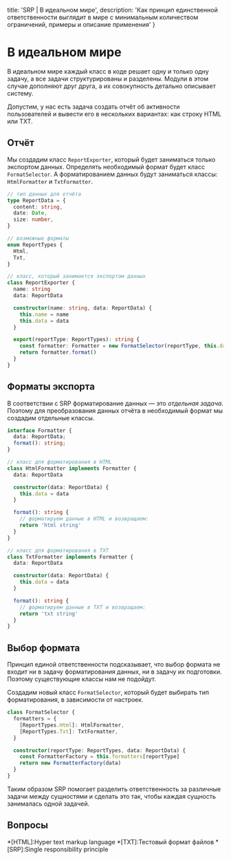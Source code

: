 
  title: 'SRP | В идеальном мире',
  description: 'Как принцип единственной ответственности выглядит в мире с минимальным количеством ограничений, примеры и описание применения'
}


# В идеальном мире

В идеальном мире каждый класс в коде решает одну и только одну задачу, а все задачи структурированы и разделены. Модули в этом случае дополняют друг друга, а их совокупность детально описывает систему.

Допустим, у нас есть задача создать отчёт об активности пользователей и вывести его в нескольких вариантах: как строку HTML или TXT.

## Отчёт

Мы создадим класс `ReportExporter`, который будет заниматься только экспортом данных. Определять необходимый формат будет класс `FormatSelector`. А форматированием данных будут заниматься классы: `HtmlFormatter` и `TxtFormatter`.

```ts
// тип данных для отчёта
type ReportData = {
  content: string,
  date: Date,
  size: number,
}

// возможные форматы
enum ReportTypes {
  Html,
  Txt,
}

// класс, который занимается экспортом данных
class ReportExporter {
  name: string
  data: ReportData

  constructor(name: string, data: ReportData) {
    this.name = name
    this.data = data
  }

  export(reportType: ReportTypes): string {
    const formatter: Formatter = new FormatSelector(reportType, this.data)
    return formatter.format()
  }
}
```

## Форматы экспорта

В соответствии с SRP форматирование данных — это _отдельная задача_. Поэтому для преобразования данных отчёта в необходимый формат мы создадим отдельные классы.

```ts
interface Formatter {
  data: ReportData;
  format(): string;
}

// класс для форматирования в HTML
class HtmlFormatter implements Formatter {
  data: ReportData

  constructor(data: ReportData) {
    this.data = data
  }

  format(): string {
    // форматируем данные в HTML и возвращаем:
    return 'html string'
  }
}

// класс для форматирования в TXT
class TxtFormatter implements Formatter {
  data: ReportData

  constructor(data: ReportData) {
    this.data = data
  }

  format(): string {
    // форматируем данные в TXT и возвращаем:
    return 'txt string'
  }
}
```

## Выбор формата

Принцип единой ответственности подсказывает, что выбор формата не входит ни в задачу форматирования данных, ни в задачу их подготовки. Поэтому существующие классы нам не подойдут.

Создадим новый класс `FormatSelector`, который будет выбирать тип форматирования, в зависимости от настроек.

```ts
class FormatSelector {
  formatters = {
    [ReportTypes.Html]: HtmlFormatter,
    [ReportTypes.Txt]: TxtFormatter,
  }

  constructor(reportType: ReportTypes, data: ReportData) {
    const FormatterFactory = this.formatters[reportType]
    return new FormatterFactory(data)
  }
}
```

Таким образом SRP помогает разделить ответственность за различные задачи между сущностями и сделать это так, чтобы каждая сущность занималась одной задачей.

## Вопросы
<Quiz name='srp-ideal-1' />
<Quiz name='srp-ideal-2' />
<Quiz name='srp-ideal-3' />
<Quiz name='srp-ideal-4' />

*[HTML]:Hyper text markup language
*[TXT]:Тестовый формат файлов
*[SRP]:Single responsibility principle
